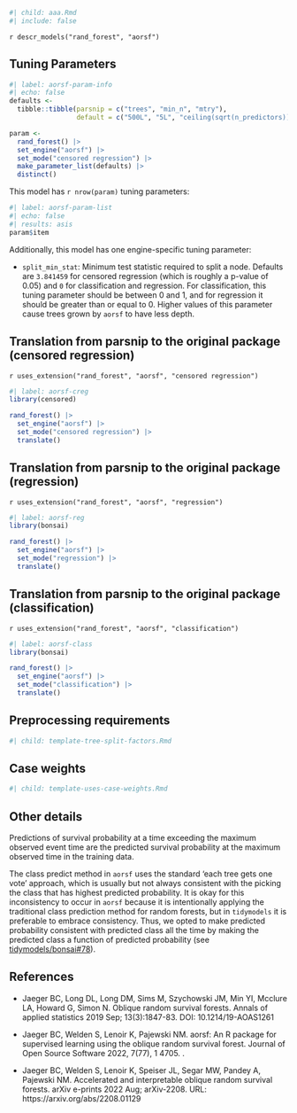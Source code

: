 ```r
#| child: aaa.Rmd
#| include: false
```

`r descr_models("rand_forest", "aorsf")`

## Tuning Parameters

```r
#| label: aorsf-param-info
#| echo: false
defaults <-
  tibble::tibble(parsnip = c("trees", "min_n", "mtry"),
                 default = c("500L", "5L", "ceiling(sqrt(n_predictors))"))

param <-
  rand_forest() |>
  set_engine("aorsf") |>
  set_mode("censored regression") |>
  make_parameter_list(defaults) |>
  distinct()
```

This model has `r nrow(param)` tuning parameters:

```r
#| label: aorsf-param-list
#| echo: false
#| results: asis
param$item
```

Additionally, this model has one engine-specific tuning parameter:

 * `split_min_stat`: Minimum test statistic required to split a node. Defaults are `3.841459` for censored regression (which is roughly a p-value of 0.05) and `0` for classification and regression. For classification, this tuning parameter should be between 0 and 1, and for regression it should be greater than or equal to 0. Higher values of this parameter cause trees grown by `aorsf` to have less depth.

## Translation from parsnip to the original package (censored regression)

`r uses_extension("rand_forest", "aorsf", "censored regression")`

```r
#| label: aorsf-creg
library(censored)

rand_forest() |>
  set_engine("aorsf") |>
  set_mode("censored regression") |>
  translate()
```

## Translation from parsnip to the original package (regression)

`r uses_extension("rand_forest", "aorsf", "regression")`

```r
#| label: aorsf-reg
library(bonsai)

rand_forest() |>
  set_engine("aorsf") |>
  set_mode("regression") |>
  translate()
```

## Translation from parsnip to the original package (classification)

`r uses_extension("rand_forest", "aorsf", "classification")`

```r
#| label: aorsf-class
library(bonsai)

rand_forest() |>
  set_engine("aorsf") |>
  set_mode("classification") |>
  translate()
```

## Preprocessing requirements

```r
#| child: template-tree-split-factors.Rmd
```

## Case weights

```r
#| child: template-uses-case-weights.Rmd
```

## Other details

Predictions of survival probability at a time exceeding the maximum observed event time are the predicted survival probability at the maximum observed time in the training data.

The class predict method in `aorsf` uses the standard 'each tree gets one vote' approach, which is usually but not always consistent with the picking the class that has highest predicted probability. It is okay for this inconsistency to occur in `aorsf` because it is intentionally applying the traditional class prediction method for random forests, but in `tidymodels` it is preferable to embrace consistency. Thus, we opted to make predicted probability consistent with predicted class all the time by making the predicted class a function of predicted probability (see [tidymodels/bonsai#78](https://github.com/tidymodels/bonsai/pull/78)).

## References

- Jaeger BC, Long DL, Long DM, Sims M, Szychowski JM, Min YI, Mcclure LA, Howard G, Simon N. Oblique random survival forests. Annals of applied statistics 2019 Sep; 13(3):1847-83. DOI: 10.1214/19-AOAS1261

- Jaeger BC, Welden S, Lenoir K, Pajewski NM. aorsf: An R package for supervised learning using the oblique random survival forest. Journal of Open Source Software 2022, 7(77), 1 4705. \doi{10.21105/joss.04705}.

- Jaeger BC, Welden S, Lenoir K, Speiser JL, Segar MW, Pandey A, Pajewski NM. Accelerated and interpretable oblique random survival forests. arXiv e-prints 2022 Aug; arXiv-2208. URL: https://arxiv.org/abs/2208.01129
